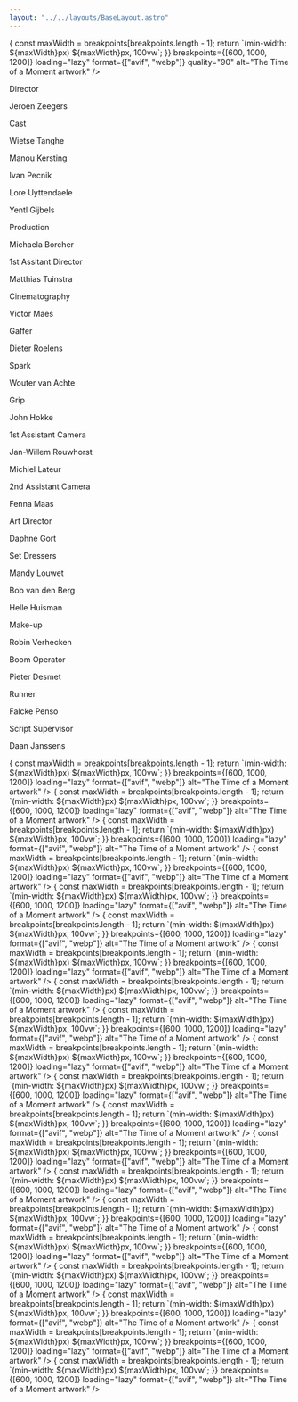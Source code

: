 ```yaml
---
layout: "../../layouts/BaseLayout.astro"
---
```



<section>
    <ProjectHero title={title} synopsis={synopsis} heroImage={heroImage} />
</section>

<section class="hero">    
    <div class="hero-content flex-col">
        <img src="" />
    </div>
</section>

<section class="hero">    
    <div class="hero-content ">
        <Picture
            src='/img/joopdevlinderman/stills/20220321_Vlinderman_Showlut_1.323.1.jpg'
            sizes={(breakpoints) => {
                const maxWidth = breakpoints[breakpoints.length - 1];
                return `(min-width: ${maxWidth}px) ${maxWidth}px, 100vw`;
            }}
            breakpoints={[600, 1000, 1200]}
            loading="lazy"   
            format={["avif", "webp"]}
            quality="90"
            alt="The Time of a Moment artwork"        
        />
    </div>
</section>

<section class="hero" >
    <div id="credits" class="hero-content grid grid-cols-2 gap-2 text-base-200">   
        <p class="text-right font-light">Director</p>
        <p class="font-bold">Jeroen Zeegers</p>
        <p class="text-right font-light">Cast</p>
        <p class="text-left font-bold">Wietse Tanghe</p>
        <p class="text-left font-light"></p>
        <p class="font-bold">Manou Kersting</p>
        <p class="text-right font-light"></p>
        <p class="text-left font-bold">Ivan Pecnik</p>
        <p class="text-right font-light"></p>
        <p class="text-left font-bold">Lore Uyttendaele</p>
        <p class="text-right font-light"></p>
        <p class="text-left font-bold">Yentl Gijbels</p>
        <p class="text-right font-light">Production</p>
        <p class="text-left font-bold">Michaela Borcher</p>
        <p class="text-right font-light">1st Assitant Director</p>
        <p class="text-left font-bold">Matthias Tuinstra</p>
        <p class="text-right font-light">Cinematography</p>
        <p class="text-left font-bold">Victor Maes</p>
        <p class="text-right font-light">Gaffer</p>
        <p class="text-left font-bold">Dieter Roelens</p>
        <p class="text-right font-light">Spark</p>
        <p class="text-left font-bold">Wouter van Achte</p>
        <p class="text-right font-light">Grip</p>
        <p class="text-left font-bold">John Hokke</p>
        <p class="text-right font-light">1st Assistant Camera</p>
        <p class="text-left font-bold">Jan-Willem Rouwhorst</p>
        <p class="text-right font-light"></p>
        <p class="text-left font-bold">Michiel Lateur</p>
        <p class="text-right font-light">2nd Assistant Camera</p>
        <p class="text-left font-bold">Fenna Maas</p>
        <p class="text-right font-light">Art Director</p>
        <p class="text-left font-bold">Daphne Gort</p>
        <p class="text-right font-light">Set Dressers</p>
        <p class="text-left font-bold">Mandy Louwet</p>
        <p class="text-right font-light"></p>
        <p class="text-left font-bold">Bob van den Berg</p>
        <p class="text-right font-light"></p>
        <p class="text-left font-bold">Helle Huisman</p>
        <p class="text-right font-light">Make-up</p>
        <p class="text-left font-bold">Robin Verhecken</p>
        <p class="text-right font-light">Boom Operator</p>
        <p class="text-left font-bold">Pieter Desmet</p>
        <p class="text-right font-light">Runner</p>
        <p class="text-left font-bold">Falcke Penso</p>
        <p class="text-right font-light">Script Supervisor</p>
        <p class="text-left font-bold">Daan Janssens</p>                      
    </div>  
</section>

<section class="hero">    
    <div class="hero-content flex-col">
        <Picture
            src='/img/joopdevlinderman/stills/20220321_Vlinderman_Showlut_1.319.1.jpg'
            sizes={(breakpoints) => {
                const maxWidth = breakpoints[breakpoints.length - 1];
                return `(min-width: ${maxWidth}px) ${maxWidth}px, 100vw`;
            }}
            breakpoints={[600, 1000, 1200]}
            loading="lazy" 
            format={["avif", "webp"]}   
            alt="The Time of a Moment artwork"    
        />
        <Picture
            src='/img/joopdevlinderman/stills/20220321_Vlinderman_Showlut_1.328.1.jpg'
            sizes={(breakpoints) => {
                const maxWidth = breakpoints[breakpoints.length - 1];
                return `(min-width: ${maxWidth}px) ${maxWidth}px, 100vw`;
            }}
            breakpoints={[600, 1000, 1200]}
            loading="lazy"
            format={["avif", "webp"]}   
            alt="The Time of a Moment artwork"        
        />
        <Picture
            src='/img/joopdevlinderman/stills/20220321_Vlinderman_Showlut_1.325.1.jpg'
            sizes={(breakpoints) => {
                const maxWidth = breakpoints[breakpoints.length - 1];
                return `(min-width: ${maxWidth}px) ${maxWidth}px, 100vw`;
            }}
            breakpoints={[600, 1000, 1200]}
            loading="lazy"
            format={["avif", "webp"]}   
            alt="The Time of a Moment artwork"        
        />
        <Picture
            src='/img/joopdevlinderman/stills/20220321_Vlinderman_Showlut_1.256.1.jpg'
            sizes={(breakpoints) => {
                const maxWidth = breakpoints[breakpoints.length - 1];
                return `(min-width: ${maxWidth}px) ${maxWidth}px, 100vw`;
            }}
            breakpoints={[600, 1000, 1200]}
            loading="lazy"
            format={["avif", "webp"]}   
            alt="The Time of a Moment artwork"        
        />
        <Picture
            src='/img/joopdevlinderman/stills/20220321_Vlinderman_Showlut_1.343.1.jpg'
            sizes={(breakpoints) => {
                const maxWidth = breakpoints[breakpoints.length - 1];
                return `(min-width: ${maxWidth}px) ${maxWidth}px, 100vw`;
            }}
            breakpoints={[600, 1000, 1200]}
            loading="lazy"
            format={["avif", "webp"]}   
            alt="The Time of a Moment artwork"        
        />
        <Picture
            src='/img/joopdevlinderman/stills/20220321_Vlinderman_Showlut_1.286.1.jpg'
            sizes={(breakpoints) => {
                const maxWidth = breakpoints[breakpoints.length - 1];
                return `(min-width: ${maxWidth}px) ${maxWidth}px, 100vw`;
            }}
            breakpoints={[600, 1000, 1200]}
            loading="lazy"
            format={["avif", "webp"]}   
            alt="The Time of a Moment artwork"        
        />
        <Picture
            src='/img/joopdevlinderman/stills/20220321_Vlinderman_Showlut_1.113.1.jpg'
            sizes={(breakpoints) => {
                const maxWidth = breakpoints[breakpoints.length - 1];
                return `(min-width: ${maxWidth}px) ${maxWidth}px, 100vw`;
            }}
            breakpoints={[600, 1000, 1200]}
            loading="lazy"
            format={["avif", "webp"]}   
            alt="The Time of a Moment artwork"        
        />
        <Picture
            src='/img/joopdevlinderman/stills/20220321_Vlinderman_Showlut_1.133.1.jpg'
            sizes={(breakpoints) => {
                const maxWidth = breakpoints[breakpoints.length - 1];
                return `(min-width: ${maxWidth}px) ${maxWidth}px, 100vw`;
            }}
            breakpoints={[600, 1000, 1200]}
            loading="lazy"
            format={["avif", "webp"]}   
            alt="The Time of a Moment artwork"        
        />
        <Picture
            src='/img/joopdevlinderman/stills/20220321_Vlinderman_Showlut_1.345.1.jpg'
            sizes={(breakpoints) => {
                const maxWidth = breakpoints[breakpoints.length - 1];
                return `(min-width: ${maxWidth}px) ${maxWidth}px, 100vw`;
            }}
            breakpoints={[600, 1000, 1200]}
            loading="lazy"
            format={["avif", "webp"]}   
            alt="The Time of a Moment artwork"        
        />
        <Picture
            src='/img/joopdevlinderman/stills/20220321_Vlinderman_Showlut_1.285.1.jpg'
            sizes={(breakpoints) => {
                const maxWidth = breakpoints[breakpoints.length - 1];
                return `(min-width: ${maxWidth}px) ${maxWidth}px, 100vw`;
            }}
            breakpoints={[600, 1000, 1200]}
            loading="lazy"
            format={["avif", "webp"]}   
            alt="The Time of a Moment artwork"        
        />
        <Picture
            src='/img/joopdevlinderman/stills/20220321_Vlinderman_Showlut_1.335.1.jpg'
            sizes={(breakpoints) => {
                const maxWidth = breakpoints[breakpoints.length - 1];
                return `(min-width: ${maxWidth}px) ${maxWidth}px, 100vw`;
            }}
            breakpoints={[600, 1000, 1200]}
            loading="lazy"
            format={["avif", "webp"]}   
            alt="The Time of a Moment artwork"        
        />
        <Picture
            src='/img/joopdevlinderman/stills/20220321_Vlinderman_Showlut_1.245.4.jpg'
            sizes={(breakpoints) => {
                const maxWidth = breakpoints[breakpoints.length - 1];
                return `(min-width: ${maxWidth}px) ${maxWidth}px, 100vw`;
            }}
            breakpoints={[600, 1000, 1200]}
            loading="lazy"
            format={["avif", "webp"]}   
            alt="The Time of a Moment artwork"        
        />
        <Picture
            src='/img/joopdevlinderman/stills/20220321_Vlinderman_Showlut_1.168.1.jpg'
            sizes={(breakpoints) => {
                const maxWidth = breakpoints[breakpoints.length - 1];
                return `(min-width: ${maxWidth}px) ${maxWidth}px, 100vw`;
            }}
            breakpoints={[600, 1000, 1200]}
            loading="lazy"
            format={["avif", "webp"]}   
            alt="The Time of a Moment artwork"        
        />
        <Picture
            src='/img/joopdevlinderman/stills/20220321_Vlinderman_Showlut_1.166.1.jpg'
            sizes={(breakpoints) => {
                const maxWidth = breakpoints[breakpoints.length - 1];
                return `(min-width: ${maxWidth}px) ${maxWidth}px, 100vw`;
            }}
            breakpoints={[600, 1000, 1200]}
            loading="lazy"
            format={["avif", "webp"]}   
            alt="The Time of a Moment artwork"        
        />
        <Picture
            src='/img/joopdevlinderman/stills/20220321_Vlinderman_Showlut_1.182.1.jpg'
            sizes={(breakpoints) => {
                const maxWidth = breakpoints[breakpoints.length - 1];
                return `(min-width: ${maxWidth}px) ${maxWidth}px, 100vw`;
            }}
            breakpoints={[600, 1000, 1200]}
            loading="lazy"
            format={["avif", "webp"]}   
            alt="The Time of a Moment artwork"        
        />
        <Picture
            src='/img/joopdevlinderman/stills/20220321_Vlinderman_Showlut_1.355.1.jpg'
            sizes={(breakpoints) => {
                const maxWidth = breakpoints[breakpoints.length - 1];
                return `(min-width: ${maxWidth}px) ${maxWidth}px, 100vw`;
            }}
            breakpoints={[600, 1000, 1200]}
            loading="lazy"
            format={["avif", "webp"]}   
            alt="The Time of a Moment artwork"        
        />
        <Picture
            src='/img/joopdevlinderman/stills/20220321_Vlinderman_Showlut_1.346.1.jpg'
            sizes={(breakpoints) => {
                const maxWidth = breakpoints[breakpoints.length - 1];
                return `(min-width: ${maxWidth}px) ${maxWidth}px, 100vw`;
            }}
            breakpoints={[600, 1000, 1200]}
            loading="lazy"
            format={["avif", "webp"]}   
            alt="The Time of a Moment artwork"        
        />
        <Picture
            src='/img/joopdevlinderman/stills/20220321_Vlinderman_Showlut_1.303.1.jpg'
            sizes={(breakpoints) => {
                const maxWidth = breakpoints[breakpoints.length - 1];
                return `(min-width: ${maxWidth}px) ${maxWidth}px, 100vw`;
            }}
            breakpoints={[600, 1000, 1200]}
            loading="lazy"
            format={["avif", "webp"]}   
            alt="The Time of a Moment artwork"        
        />
        <Picture
            src='/img/joopdevlinderman/stills/20220321_Vlinderman_Showlut_1.359.1.jpg'
            sizes={(breakpoints) => {
                const maxWidth = breakpoints[breakpoints.length - 1];
                return `(min-width: ${maxWidth}px) ${maxWidth}px, 100vw`;
            }}
            breakpoints={[600, 1000, 1200]}
            loading="lazy"
            format={["avif", "webp"]}   
            alt="The Time of a Moment artwork"        
        />
        <Picture
            src='/img/joopdevlinderman/stills/20220321_Vlinderman_Showlut_1.347.1.jpg'
            sizes={(breakpoints) => {
                const maxWidth = breakpoints[breakpoints.length - 1];
                return `(min-width: ${maxWidth}px) ${maxWidth}px, 100vw`;
            }}
            breakpoints={[600, 1000, 1200]}
            loading="lazy"
            format={["avif", "webp"]}   
            alt="The Time of a Moment artwork"        
        />
    </div>
</section>

